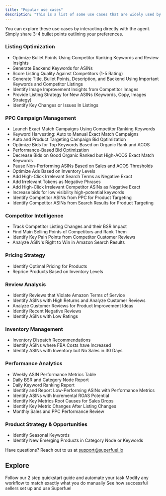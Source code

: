 ```yaml
---
title: "Popular use cases"
description: "This is a list of some use cases that are widely used by Superfuel users"
---
```


You can explore these use cases by interacting directly with the agent. Simply share 3-4 bullet points outlining your preferences.

### **Listing Optimization**

- Optimize Bullet Points Using Competitor Ranking Keywords and Review Insights
- Generate Backend Keywords for ASINs
- Score Listing Quality Against Competitors (1-5 Rating)
- Generate Title, Bullet Points, Description, and Backend Using Important Keywords and Competitor Listings
- Identify Image Improvement Insights from Competitor Images
- Provide Listing Strategy for New ASINs (Keywords, Copy, Images Strategy)
- Identify Key Changes or Issues In Listings

### **PPC Campaign Management**

- Launch Exact Match Campaigns Using Competitor Ranking Keywords
- Keyword Harvesting: Auto to Manual Exact Match Campaigns
- Auto and Product Targeting Campaign Bid Optimization
- Optimize Bids for Top Keywords Based on Organic Rank and ACOS
- Performance-Based Bid Optimization
- Decrease Bids on Good Organic Ranked but High-ACOS Exact Match Keywords
- Pause Non-Performing ASINs Based on Sales and ACOS Thresholds
- Optimize Ads Based on Inventory Levels
- Add High-Click Irrelevant Search Terms as Negative Exact
- Add Irrelevant Tokens as Negative Phrases
- Add High-Click Irrelevant Competitor ASINs as Negative Exact
- Increase bids for low visibility high-potential keywords
- Identify Competitor ASINs from PPC for Product Targeting
- Identify Competitor ASINs from Search Results for Product Targeting

### **Competitor Intelligence**

- Track Competitor Listing Changes and their BSR Impact
- Find Main Selling Points of Competitors and Rank Them
- Identify Key Pain Points from Competitor Customer Reviews
- Analyze ASIN's Right to Win in Amazon Search Results

### **Pricing Strategy**

- Identify Optimal Pricing for Products
- Reprice Products Based on Inventory Levels

### **Review Analysis**

- Identify Reviews that Violate Amazon Terms of Service
- Identify ASINs with High Returns and Analyze Customer Reviews
- Analyze Customer Reviews for Product Improvement Ideas
- Identify Recent Negative Reviews
- Identify ASINs with Low Ratings

### **Inventory Management**

- Inventory Dispatch Recommendations
- Identify ASINs where FBA Costs have Increased
- Identify ASINs with Inventory but No Sales in 30 Days

### **Performance Analytics**

- Weekly ASIN Performance Metrics Table
- Daily BSR and Category Node Report
- Daily Keyword Ranking Report
- Identify and Report Low-Performing ASINs with Performance Metrics
- Identify ASINs with Incremental ROAS Potential
- Identify Key Metrics Root Causes for Sales Drops
- Identify Key Metric Changes After Listing Changes
- Monthly Sales and PPC Performance Review

### **Product Strategy & Opportunities**

- Identify Seasonal Keywords
- Identify New Emerging Products in Category Node or Keywords

Have questions? Reach out to us at [support@superfuel.io](mailto:support@superfuel.io)

## Explore

<Columns cols={3}>
  <Card title="Run your first Workflow" icon="rocket" href="https://docs.superfuel.io/getting-started/first-workflow">
    Follow our 2 step quickstart guide and automate your task
  </Card>
  <Card title="Editing a Workflow" icon="screwdriver-wrench" href="https://docs.superfuel.io/features/editing-workflow">
    Modify any workflow to match exactly what you do manually
  </Card>
  <Card title="Best Practices" icon="lightbulb" href="https://docs.superfuel.io/more-resources/success-stories">
    See how successful sellers set up and use Superfuel
  </Card>
</Columns>